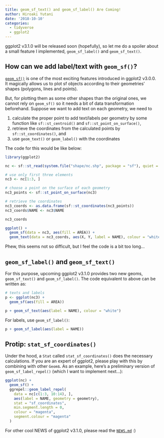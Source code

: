 ```yaml
---
title: geom_sf_text() and geom_sf_label() Are Coming!
author: Hiroaki Yutani
date: '2018-10-10'
categories:
  - tidyverse
  - ggplot2
---
```


ggplot2 v3.1.0 will be released soon (hopefully), so let me do a spoiler about a small feature I implemented, `geom_sf_label()` and `geom_sf_text()`.

## How can we add label/text with `geom_sf()`?

[`geom_sf()`](https://ggplot2.tidyverse.org/reference/ggsf.html) is one of the most exciting features introduced in ggplot2 v3.0.0. It magically allows us to plot sf objects according to their geometries' shapes (polygons, lines and points).

But, for plotting them as some other shapes than the original ones, we cannot rely on `geom_sf()` so it needs a bit of data transformation beforehand. Suppose we want to add text on each geometry, we need to

1.  calculate the proper point to add text/labels per geometry by some function like `sf::st_centroid()` and `sf::st_point_on_surface()`,
2.  retrieve the coordinates from the calculated points by `sf::st_coordinates()`, and
3.  use `geom_text()` or `geom_label()` with the coordinates

The code for this would be like below:

```r
library(ggplot2)

nc <- sf::st_read(system.file("shape/nc.shp", package = "sf"), quiet = TRUE)

# use only first three elements
nc3 <- nc[1:3, ]

# choose a point on the surface of each geometry
nc3_points <- sf::st_point_on_surface(nc3)

# retrieve the coordinates
nc3_coords <- as.data.frame(sf::st_coordinates(nc3_points))
nc3_coords$NAME <- nc3$NAME

nc3_coords

ggplot() +
  geom_sf(data = nc3, aes(fill = AREA)) +
  geom_text(data = nc3_coords, aes(X, Y, label = NAME), colour = "white")
```

Phew, this seems not so difficult, but I feel the code is a bit too long...

## `geom_sf_label()` and `geom_sf_text()`

For this purpose, upcoming ggplot2 v3.1.0 provides two new geoms, `geom_sf_text()` and `geom_sf_label()`. The code equivalent to above can be written as:

```r
# texts and labels
p <- ggplot(nc3) +
  geom_sf(aes(fill = AREA))

p + geom_sf_text(aes(label = NAME), colour = "white")
```

For labels, use `geom_sf_label()`:

```r
p + geom_sf_label(aes(label = NAME))
```

## Protip: `stat_sf_coordinates()`

Under the hood, a `Stat` called `stat_sf_coordinates()` does the necessary calculations. If you are an expert of ggplot2, please play with this by combining with other `Geom`s. As an example, here's a preliminary version of `geom_sf_label_repel()` (which I want to implement next...):

```r
ggplot(nc) +
  geom_sf() +
  ggrepel::geom_label_repel(
    data = nc[c(1:3, 10:14), ],
    aes(label = NAME, geometry = geometry),
    stat = "sf_coordinates",
    min.segment.length = 0,
    colour = "magenta",
    segment.colour = "magenta"
  )
```

For other cool NEWS of ggplot2 v3.1.0, please read the [`NEWS.md`](https://github.com/tidyverse/ggplot2/blob/3e1e6e43af82faf59e37df0724b65c8d829c7b07/NEWS.md#ggplot2-310) :)

